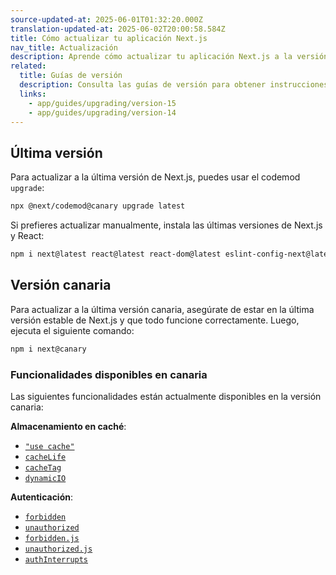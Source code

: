 ```yaml
---
source-updated-at: 2025-06-01T01:32:20.000Z
translation-updated-at: 2025-06-02T20:00:58.584Z
title: Cómo actualizar tu aplicación Next.js
nav_title: Actualización
description: Aprende cómo actualizar tu aplicación Next.js a la versión más reciente.
related:
  title: Guías de versión
  description: Consulta las guías de versión para obtener instrucciones detalladas de actualización.
  links:
    - app/guides/upgrading/version-15
    - app/guides/upgrading/version-14
---
```


## Última versión

Para actualizar a la última versión de Next.js, puedes usar el codemod `upgrade`:

```bash filename="Terminal"
npx @next/codemod@canary upgrade latest
```

Si prefieres actualizar manualmente, instala las últimas versiones de Next.js y React:

```bash filename="Terminal"
npm i next@latest react@latest react-dom@latest eslint-config-next@latest
```

## Versión canaria

Para actualizar a la última versión canaria, asegúrate de estar en la última versión estable de Next.js y que todo funcione correctamente. Luego, ejecuta el siguiente comando:

```bash filename="Terminal"
npm i next@canary
```

### Funcionalidades disponibles en canaria

Las siguientes funcionalidades están actualmente disponibles en la versión canaria:

**Almacenamiento en caché**:

- [`"use cache"`](/docs/app/api-reference/directives/use-cache)
- [`cacheLife`](/docs/app/api-reference/functions/cacheLife)
- [`cacheTag`](/docs/app/api-reference/functions/cacheTag)
- [`dynamicIO`](/docs/app/api-reference/config/next-config-js/dynamicIO)

**Autenticación**:

- [`forbidden`](/docs/app/api-reference/functions/forbidden)
- [`unauthorized`](/docs/app/api-reference/functions/unauthorized)
- [`forbidden.js`](/docs/app/api-reference/file-conventions/forbidden)
- [`unauthorized.js`](/docs/app/api-reference/file-conventions/unauthorized)
- [`authInterrupts`](/docs/app/api-reference/config/next-config-js/authInterrupts)